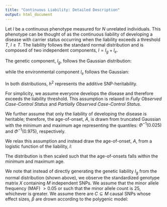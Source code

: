 ```yaml
---
title: "Continuous Liability: Detailed Description"
output: html_document
---
```


Let $l$ be a continuous phenotype measured for $N$ unrelated individuals. This phenotype can be thought of as the continuous liability of developing a disease with carrier status occurring when the liability exceeds a threshold $T$, $l \ge T$. The liability follows the standard normal distribution and is composed of two independent components, $l = l_g + l_e$.

The genetic component, $l_g$, follows the Gaussian distribution:

\begin{align}
  l_g \sim N(0, h^2)
\end{align}

while the environmental component $l_e$ follows the Gaussian:

\begin{align}
  l_e \sim N(0, 1-h^2)
\end{align}

In both distributions, $h^2$ represents the additive SNP-heritability. 

For simplicity, we assume everyone develops the disease and therefore exceeds the liability threshold. This assumption is relaxed in *Fully Observed Case-Control Status* and *Partially Observed Case-Control Status*. 

We further assume that only the liability of developing the disease is heritable; therefore, the age-of-onset, $A$, is drawn from truncated Gaussian with the minimum and maximum age representing the quantiles: $\Phi^{-1}(0.025)$ and $\Phi^{-1}(0.975)$, respectively. 

We relax this assumption and instead draw the age-of-onset, $A$, from a logistic function of the liability, $l$:

\begin{align}
-ln(\frac{1}{(1-\Phi(l))} - 1)
\end{align}

The distribution is then scaled such that the age-of-onsets falls within the minimum and maximum age.

We note that instead of directly generating the genetic liability $l_g$ from the normal distribution (shown above), we observe the standardized genotype matrix $X$ containing $M$ independent SNPs. We assume that the minor allele frequency (MAF) $> 0.05$ or such that the minor allele count is 25, whichever is greater. We assume there are $C \subseteq M$ causal SNPs whose effect sizes, $\beta$ are drown according to the polygenic model:

\begin{align}
\beta \sim N(0, \frac{h^2}{M})
\end{align}

